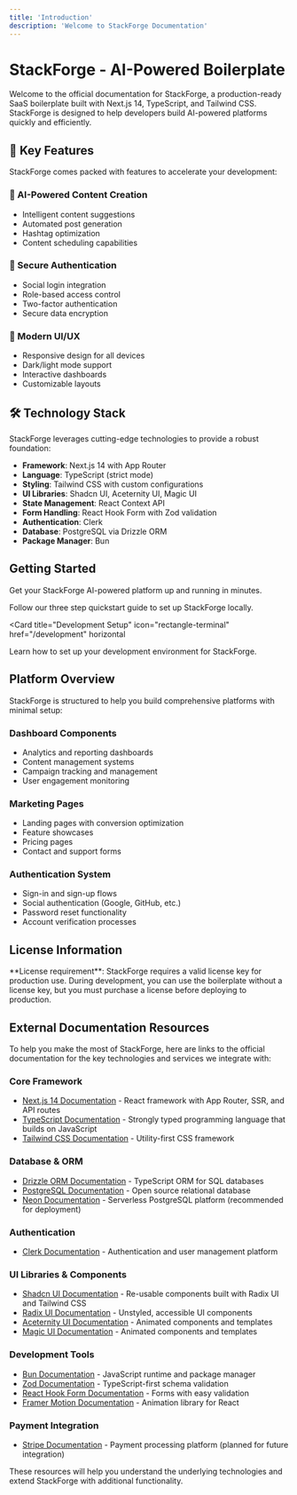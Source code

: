 ```yaml
---
title: 'Introduction'
description: 'Welcome to StackForge Documentation'
---
```


# StackForge - AI-Powered Boilerplate

Welcome to the official documentation for StackForge, a production-ready SaaS boilerplate built with Next.js 14, TypeScript, and Tailwind CSS. StackForge is designed to help developers build AI-powered platforms quickly and efficiently.

## 🚀 Key Features

StackForge comes packed with features to accelerate your development:

### 🤖 AI-Powered Content Creation

- Intelligent content suggestions
- Automated post generation
- Hashtag optimization
- Content scheduling capabilities

### 🔐 Secure Authentication

- Social login integration
- Role-based access control
- Two-factor authentication
- Secure data encryption

### 🎨 Modern UI/UX

- Responsive design for all devices
- Dark/light mode support
- Interactive dashboards
- Customizable layouts

## 🛠️ Technology Stack

StackForge leverages cutting-edge technologies to provide a robust foundation:

- **Framework**: Next.js 14 with App Router
- **Language**: TypeScript (strict mode)
- **Styling**: Tailwind CSS with custom configurations
- **UI Libraries**: Shadcn UI, Aceternity UI, Magic UI
- **State Management**: React Context API
- **Form Handling**: React Hook Form with Zod validation
- **Authentication**: Clerk
- **Database**: PostgreSQL via Drizzle ORM
- **Package Manager**: Bun

## Getting Started

Get your StackForge AI-powered platform up and running in minutes.

<Card title="Quickstart Guide" icon="rocket" href="/quickstart" horizontal>
  Follow our three step quickstart guide to set up StackForge locally.
</Card>

<Card
  title="Development Setup"
  icon="rectangle-terminal"
  href="/development"
  horizontal
>
  Learn how to set up your development environment for StackForge.
</Card>

## Platform Overview

StackForge is structured to help you build comprehensive platforms with minimal setup:

### Dashboard Components

- Analytics and reporting dashboards
- Content management systems
- Campaign tracking and management
- User engagement monitoring

### Marketing Pages

- Landing pages with conversion optimization
- Feature showcases
- Pricing pages
- Contact and support forms

### Authentication System

- Sign-in and sign-up flows
- Social authentication (Google, GitHub, etc.)
- Password reset functionality
- Account verification processes

## License Information

<Note>
  **License requirement**: StackForge requires a valid license key for
  production use. During development, you can use the boilerplate without a
  license key, but you must purchase a license before deploying to production.
</Note>

## External Documentation Resources

To help you make the most of StackForge, here are links to the official documentation for the key technologies and services we integrate with:

### Core Framework

- [Next.js 14 Documentation](https://nextjs.org/docs) - React framework with App Router, SSR, and API routes
- [TypeScript Documentation](https://www.typescriptlang.org/docs/) - Strongly typed programming language that builds on JavaScript
- [Tailwind CSS Documentation](https://tailwindcss.com/docs) - Utility-first CSS framework

### Database & ORM

- [Drizzle ORM Documentation](https://orm.drizzle.team/docs/overview) - TypeScript ORM for SQL databases
- [PostgreSQL Documentation](https://www.postgresql.org/docs/) - Open source relational database
- [Neon Documentation](https://neon.tech/docs) - Serverless PostgreSQL platform (recommended for deployment)

### Authentication

- [Clerk Documentation](https://clerk.com/docs) - Authentication and user management platform

### UI Libraries & Components

- [Shadcn UI Documentation](https://ui.shadcn.com/docs) - Re-usable components built with Radix UI and Tailwind CSS
- [Radix UI Documentation](https://www.radix-ui.com/docs) - Unstyled, accessible UI components
- [Aceternity UI Documentation](https://ui.aceternity.com/docs) - Animated components and templates
- [Magic UI Documentation](https://magicui.design/docs) - Animated components and templates

### Development Tools

- [Bun Documentation](https://bun.sh/docs) - JavaScript runtime and package manager
- [Zod Documentation](https://zod.dev/?id=table-of-contents) - TypeScript-first schema validation
- [React Hook Form Documentation](https://react-hook-form.com/get-started) - Forms with easy validation
- [Framer Motion Documentation](https://www.framer.com/motion/) - Animation library for React

### Payment Integration

- [Stripe Documentation](https://stripe.com/docs) - Payment processing platform (planned for future integration)

These resources will help you understand the underlying technologies and extend StackForge with additional functionality.
